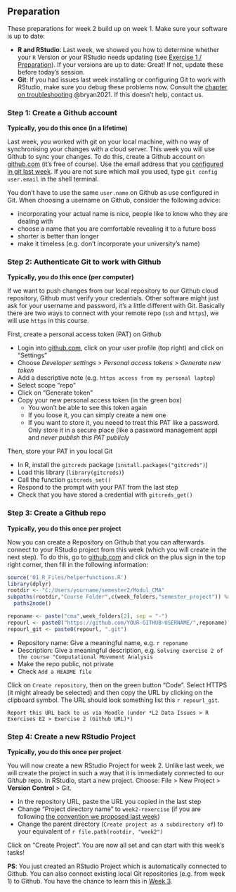 ## Preparation


These preparations for week 2 build up on week 1. Make sure your software is up to date: 

- **R and RStudio**: Last week, we showed you how to determine whether your `R` Version or your RStudio needs updating (see [Exercise 1 / Preparation](#w1-preparation)). If your versions are up to date: Great! If not, update these before today's session.
- **Git**:  If you had issues last week installing or configuring Git to work with RStudio, make sure you debug these problems now. Consult the [chapter on troubleshooting](https://happygitwithr.com/troubleshooting.html) @bryan2021. If this doesn't help, contact us. 



### Step 1: Create a Github account

**Typically, you do this once (in a lifetime)**

Last week, you worked with git on your local machine, with no way of synchronising your changes with a cloud server. This week you will use Github to sync your changes. To do this, create a Github account on [github.com](https://github.com/) (it's free of course). Use the email address that you [configured in git last week](#introduce-yourself-git). If you are not sure which mail you used, type `git config user.email` in the shell terminal. 

You don't have to use the same `user.name` on Github as use configured in Git. When choosing a username on Github, consider the following advice: 

- incorporating your actual name is nice, people like to know who they are dealing with
- choose a name that you are comfortable revealing it to a future boss
- shorter is better than longer
- make it timeless (e.g. don't incorporate your university's name)



### Step 2: Authenticate Git to work with Github

**Typically, you do this once (per computer)**

If we want to push changes from our local repository to our Github cloud repository, Github must verify your credentials. Other software might just ask for your username and password, it's a little different with Git. Basically there are two ways to connect with your remote repo (`ssh` and `https`), we will use `https` in this course. 


First, create a personal access token (PAT) on Github

- Login into [github.com](https://github.com/), click on your user profile (top right) and click on "Settings" 
- Choose *Developer settings > Personal access tokens > Generate new token*
- Add a descriptive note (e.g. `https access from my personal laptop`)
- Select scope "repo"
- Click on "Generate token"
- Copy your new personal access token (in the green box)
  - You won’t be able to see this token again
  - If you loose it, you can simply create a new one
  - If you want to store it, you neeed to treat this PAT like a password. Only store it in a secure place (like a password management app) and *never publish this PAT publicly*


Then, store your PAT in you local Git

- In R, install the `gitcreds` package (`install.packages("gitcreds")`)
- Load this library (`library(gitcreds)`)
- Call the function `gitcreds_set()`
- Respond to the prompt with your PAT from the last step
- Check that you have stored a credential with `gitcreds_get()`
  
  
### Step 3: Create a Git**hub** repo {#create-github-repo}

**Typically, you do this once per project**

Now you can create a Repository on Github that you can afterwards connect to your RStudio project from this week (which you will create in the next step). To do this, go to [github.com](https://github.com) and click on the plus sign in the top right corner, then fill in the following information:

```r
source('01_R_Files/helperfunctions.R')
library(dplyr)
rootdir <- "C:/Users/yourname/semester2/Modul_CMA"
subpaths(rootdir,"Course Folder",c(week_folders,"semester_project")) %>%
  paths2node()
```

```r
reponame <- paste("cma",week_folders[2], sep = "-")
repourl <- paste0("https://github.com/YOUR-GITHUB-USERNAME/",reponame)
repourl_git <- paste0(repourl, ".git")

```

- Repository name: Give a meaningful name, e.g.  ``r reponame``
- Description: Give a meaningful description, e.g. `Solving exercise 2 of the course "Computational Movement Analysis`
- Make the repo public, not private
- Check `Add a README file`

Click on `Create repository`, then on the green button "Code". Select HTTPS (it might already be selected) and then copy the URL by clicking on the clipboard symbol. The URL should look something list this ``r repourl_git``. 



```block2
Report this URL back to us via Moodle (under *L2 Data Issues > R Exercises E2 > Exercise 2 (Github URL)*)
```


### Step 4: Create a new RStudio Project {#w2-project}

**Typically, you do this once per project**

You will now create a new RStudio Project for week 2. Unlike last week, we will create the project in such a way that it is immediately connected to our Git*hub* repo. In RStudio, start a new project. Choose: File > New Project > **Version Control** > Git. 

- In the repository URL, paste the URL you copied in the last step
- Change "Project directory name" to `week2-rexercise` (if you are following [the convention we proposed last week](#folder-structure))
- Change the parent directory (`Create project as a subdirectory of`) to your equivalent of ``r file.path(rootdir, "week2")``

Click on "Create Project". You are now all set and can start with this week's tasks!


**PS**: You just created an RStudio Project which is automatically connected to Github. You can also connect existing local Git repositories (e.g. from week 1) to Github. You have the chance to learn this in [Week 3](#w3-preparation).



<!-- ### Connect your local repo with the remote repository -->

<!-- **Typically, you do this once per project** -->

<!-- In RStudio, open the RStudio project from week 1. Open the terminal[^terminal2] and follow the instructions described in *…or push an existing repository from the command line* in the website you were just forwarded to on Github (under https://github.com/YOUR-GITHUB-USERNAME/cma-week1). These instructions should look something like this: -->


<!-- [^terminal2]: There is a terminal built into RStudio which you can use for this. By default, it is situated in the bottom left corner in the tab named "Terminal" -->


<!-- ``` -->
<!-- git remote add origin https://github.com/YOUR-GITHUB-USERNAME/cma-week2.git -->
<!-- git branch -M main -->
<!-- git push -u origin main -->
<!-- ``` -->

<!-- Type these commands line by line into your terminal. If you want to copy and paste the commands rather than type them: Note that ctrl + V for "pasting" won't work via the keyboard shortcut, you will have to paste by right clicking into the terminal and choosing "paste". Now refresh your repo on Github (https://github.com/YOUR-GITHUB-USERNAME/cma-week1): You should now see the files from week 1 on GitHub. Didn't work? Contact us! -->




